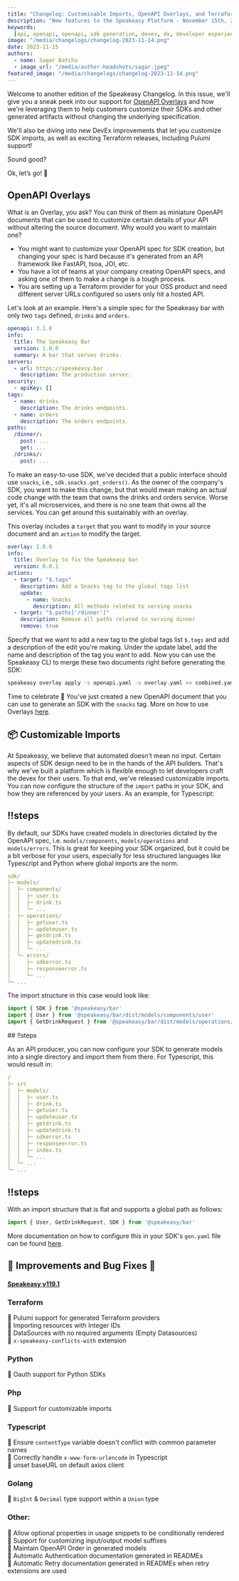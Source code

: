 ```yaml
---
title: "Changelog: Customisable Imports, OpenAPI Overlays, and Terraform generation improvements!"
description: "New features to the Speakeasy Platform - November 15th, 2023."
keywords:
  [api, openapi, openapi, sdk generation, devex, dx, developer experience]
image: "/media/changelogs/changelog-2023-11-14.png"
date: 2023-11-15
authors:
  - name: Sagar Batchu
  - image_url: "/media/author-headshots/sagar.jpeg"
featured_image: "/media/changelogs/changelog-2023-11-14.png"
---
```





Welcome to another edition of the Speakeasy Changelog. In this issue, we'll give you a sneak peek into our support for [OpenAPI Overlays](https://github.com/OAI/Overlay-Specification) and how we're leveraging them to help customers customize their SDKs and other generated artifacts without changing the underlying specification.

We'll also be diving into new DevEx improvements that let you customize SDK imports, as well as exciting Terraform releases, including Pulumi support!

Sound good?

Ok, let’s go! 🚀

## OpenAPI Overlays

What is an Overlay, you ask? You can think of them as miniature OpenAPI documents that can be used to customize certain details of your API without altering the source document.
Why would you want to maintain one?

- You might want to customize your OpenAPI spec for SDK creation, but changing your spec is hard because it's generated from an API framework like FastAPI, tsoa, JOI, etc.
- You have a lot of teams at your company creating OpenAPI specs, and asking one of them to make a change is a tough process.
- You are setting up a Terraform provider for your OSS product and need different server URLs configured so users only hit a hosted API.

Let's look at an example. Here's a simple spec for the Speakeasy bar with only two `tags` defined, `drinks` and `orders`.

```yaml
openapi: 3.1.0
info:
  title: The Speakeasy Bar
  version: 1.0.0
  summary: A bar that serves drinks.
servers:
  - url: https://speakeasy.bar
    description: The production server.
security:
  - apiKey: []
tags:
  - name: drinks
    description: The drinks endpoints.
  - name: orders
    description: The orders endpoints.
paths:
  /dinner/:
    post: ...
    get: ...
  /drinks/:
    post: ...
```

To make an easy-to-use SDK, we've decided that a public interface should use `snacks`, i.e., `sdk.snacks.get_orders()`. As the owner of the company's SDK, you want to make this change, but that would mean making an actual
code change with the team that owns the drinks and orders service. Worse yet, it's all microservices, and there is no one team that owns all the services. You can get around this sustainably with
an overlay.

This overlay includes a `target` that you want to modify in your source document and an `action` to modify the target.

```yaml
overlay: 1.0.0
info:
  title: Overlay to fix the Speakeasy bar
  version: 0.0.1
actions:
  - target: "$.tags"
    description: Add a Snacks tag to the global tags list
    update:
      - name: Snacks
        description: All methods related to serving snacks
  - target: "$.paths['/dinner']"
    description: Remove all paths related to serving dinner
    remove: true
```

Specify that we want to add a new tag to the global tags list `$.tags` and add a description of the edit you're making. Under the update label, add the name and description of the tag you want to add.
Now you can use the Speakeasy CLI to merge these two documents right before generating the SDK:

```bash
speakeasy overlay apply -s openapi.yaml -o overlay.yaml >> combined.yaml
```

Time to celebrate 🎉 You've just created a new OpenAPI document that you can use to generate an SDK with the `snacks` tag. More on how to use Overlays [here](/docs/prep-openapi/overlays/create-overlays).

## 📦 Customizable Imports

At Speakeasy, we believe that automated doesn't mean no input. Certain aspects of SDK design need to be in the hands of the API builders. That's why we've built a platform which is flexible enough to let developers craft the devex for their users. To that end, we've released customizable imports. You can now configure the structure of the `import` paths in your SDK, and how they are referenced by your users. As an example, for Typescript:

<Spotlight>

## !!steps

By default, our SDKs have created models in directories dictated by the OpenAPI spec, i.e. `models/components`, `models/operations` and `models/errors`. This is great for keeping your SDK organized, but it could be a bit verbose for your users, especially
for less structured languages like Typescript and Python where global imports are the norm.

```yaml !
sdk/
├─ models/
│  ├─ components/
│  │  ├─ user.ts
│  │  ├─ drink.ts
│  │  └─ ...
│  ├─ operations/
│  │  ├─ getuser.ts
│  │  ├─ updateuser.ts
│  │  ├─ getdrink.ts
│  │  ├─ updatedrink.ts
│  │  └─ ...
│  └─ errors/
│     ├─ sdkerror.ts
│     ├─ responseerror.ts
│     └─ ...
└─ ...
```

The import structure in this case would look like:

```typescript !
import { SDK } from '@speakeasy/bar'
import { User } from '@speakeasy/bar/dist/models/components/user'
import { GetDrinkRequest } from '@speakeasy/bar/dist/models/operations/user'
```

</Spotlight>

<Spotlight>
## !!steps

As an API producer, you can now configure your SDK to generate models into a single directory and import them from there. For Typescript, this would result in:

```yaml !
/
├─ src
│  ├─ models/
│  │  ├─ user.ts
│  │  ├─ drink.ts
│  │  ├─ getuser.ts
│  │  ├─ updateuser.ts
│  │  ├─ getdrink.ts
│  │  ├─ updatedrink.ts
│  │  ├─ sdkerror.ts
│  │  ├─ responseerror.ts
│  │  ├─ index.ts
│  │  └─ ...
│  └─ ...
└─ ...
```

## !!steps

With an import structure that is flat and supports a global path as follows:

```typescript !
import { User, GetDrinkRequest, SDK } from '@speakeasy/bar'
```

</Spotlight>

More documentation on how to configure this in your SDK's `gen.yaml` file can be found [here](/docs/customize-sdks/imports).

## 🚢 Improvements and Bug Fixes 🐛

#### [Speakeasy v119.1](https://github.com/speakeasy-api/speakeasy/releases/tag/v1.119.1)

### Terraform

🚢 Pulumi support for generated Terraform providers\
🚢 Importing resources with Integer IDs\
🚢 DataSources with no required arguments (Empty Datasources)\
🚢 `x-speakeasy-conflicts-with` extension

### Python

🚢 Oauth support for Python SDKs

### Php

🚢 Support for customizable imports

### Typescript

🐛 Ensure `contentType` variable doesn't conflict with common parameter names\
🐛 Correctly handle `x-www-form-urlencode` in Typescript\
🚢 unset baseURL on default axios client

### Golang

🐛 `BigInt` & `Decimal` type support within a `Union` type

### Other:

🚢 Allow optional properties in usage snippets to be conditionally rendered\
🚢 Support for customizing input/output model suffixes\
🚢 Maintain OpenAPI Order in generated models\
🚢 Automatic Authentication documentation generated in READMEs\
🚢 Automatic Retry documentation generated in READMEs when retry extensions are used
